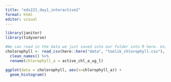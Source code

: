 ```yaml
---
title: "eds221_day1_interactive2"
format: html
editor: visual
---
```


```r
library(janitor)
library(tidyverse)
```

```r

#We can read in the data we just saved into our folder into R here. Using na we can remove any missing values from the columns. We can also use clean names to make all column names the same format. We can also rename a specific column using the rename() function.
cholorophyll <- read_csv(here::here("data", "toolik_chlorophyll.csv"), na = c(".", "missing")) |> 
  clean_names() %>% 
  rename(chlorophyll_a = active_chl_a_ug_l)
```

```r
ggplot(data = cholorophyll, aes(x=chlorophyll_a)) + 
  geom_histogram()
```
